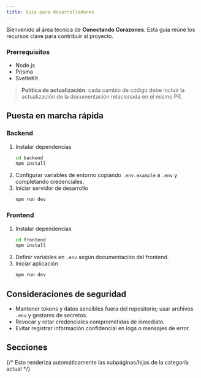 ```yaml
---
title: Guía para desarrolladores
---
```



Bienvenido al área técnica de **Conectando Corazones**. Esta guía reúne los recursos clave para contribuir al proyecto.

### Prerrequisitos

- Node.js
- Prisma
- SvelteKit

> **Política de actualización**: cada cambio de código debe incluir la actualización de la documentación relacionada en el mismo PR.

## Puesta en marcha rápida

### Backend

1. Instalar dependencias
   ```bash
   cd backend
   npm install
   ```
2. Configurar variables de entorno copiando `.env.example` a `.env` y completando credenciales.
3. Iniciar servidor de desarrollo
   ```bash
   npm run dev
   ```

### Frontend

1. Instalar dependencias
   ```bash
   cd frontend
   npm install
   ```
2. Definir variables en `.env` según documentación del frontend.
3. Iniciar aplicación
   ```bash
   npm run dev
   ```

## Consideraciones de seguridad

- Mantener tokens y datos sensibles fuera del repositorio; usar archivos `.env` y gestores de secretos.
- Revocar y rotar credenciales comprometidas de inmediato.
- Evitar registrar información confidencial en logs o mensajes de error.


## Secciones
{/* Esto renderiza automáticamente las subpáginas/hijas de la categoría actual */}
<DocCardList items={useCurrentSidebarCategory().items} />
